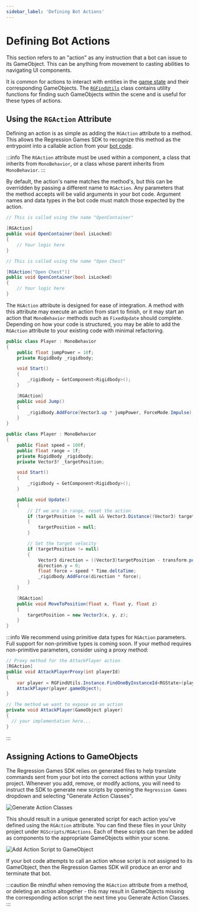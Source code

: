 ```yaml
---
sidebar_label: 'Defining Bot Actions'
---
```



# Defining Bot Actions

This section refers to an "action" as any instruction that a bot can issue to its GameObject.
This can be anything from movement to casting abilities to navigating UI components.

It is common for actions to interact with entities in the [game state](./RGState) and their corresponding GameObjects.
The [`RGFindUtils`](./RGFindUtils) class contains utility functions for finding such GameObjects within the scene and is
useful for these types of actions.

## Using the `RGAction` Attribute

Defining an action is as simple as adding the `RGAction` attribute to a method.
This allows the Regression Games SDK to recognize this method as the entrypoint into a callable action from your [bot code](./creating-bots/configuration).

:::info
The `RGAction` attribute must be used within a component, a class that inherits from `MonoBehavior`, or a class whose parent inherits from `MonoBehavior`.
:::

By default, the action's name matches the method's, but this can be overridden by passing a different name to `RGAction`.
Any parameters that the method accepts will be valid arguments in your bot code.
Argument names and data types in the bot code must match those expected by the action.

<Tabs>
<TabItem value="action_with_default_name" label="RGAction" default>

```cs
// This is called using the name "OpenContainer"

[RGAction]
public void OpenContainer(bool isLocked)
{
    // Your logic here
}
```

</TabItem>
<TabItem value="action_with_name" label="RGAction with Overridden Name">

```cs
// This is called using the name "Open Chest"

[RGAction("Open Chest")]
public void OpenContainer(bool isLocked)
{
    // Your logic here
}
```

</TabItem>
</Tabs>

The `RGAction` attribute is designed for ease of integration.
A method with this attribute may execute an action from start to finish, or it may start an action that `MonoBehavior` methods such as `FixedUpdate` should complete.
Depending on how your code is structured, you may be able to add the `RGAction` attribute to your existing code with minimal refactoring.

<Tabs>
<TabItem value="complete_action" label="RGAction Completes the Action" default>

```cs
public class Player : MonoBehavior
{
    public float jumpPower = 10f;
    private RigidBody _rigidbody;

    void Start()
    {
        _rigidbody = GetComponent<Rigidbody>();
    }

    [RGAction]
    public void Jump()
    {
        _rigidbody.AddForce(Vector3.up * jumpPower, ForceMode.Impulse);
    }
}
```

</TabItem>
<TabItem value="action_with_update" label="RGAction Starts the Action">

```cs
public class Player : MonoBehavior
{
    public float speed = 100f;
    public float range = 1f;
    private RigidBody _rigidbody;
    private Vector3? _targetPosition;

    void Start()
    {
        _rigidbody = GetComponent<Rigidbody>();
    }

    public void Update()
    {
        // If we are in range, reset the action
        if (targetPosition != null && Vector3.Distance((Vector3) targetPosition, transform.position) < range)
        {
            targetPosition = null;
        }

        // Set the target velocity
        if (targetPosition != null)
        {
            Vector3 direction = ((Vector3)targetPosition - transform.position).normalized;
            direction.y = 0;
            float force = speed * Time.deltaTime;
            _rigidbody.AddForce(direction * force);
        }
    }

    [RGAction]
    public void MoveToPosition(float x, float y, float z)
    {
        targetPosition = new Vector3(x, y, z);
    }
}
```

</TabItem>
</Tabs>

:::info
We recommend using primitive data types for `RGAction` parameters.
    Full support for non-primitive types is coming soon.
    If your method requires non-primitive parameters, consider using a proxy method:

```cs
// Proxy method for the AttackPlayer action
[RGAction]
public void AttackPlayerProxy(int playerId)
{
    var player = RGFindUtils.Instance.FindOneByInstanceId<RGState>(playerId);
    AttackPlayer(player.gameObject);
}

// The method we want to expose as an action
private void AttackPlayer(GameObject player)
{
  // your implementation here...
}
```

:::

## Assigning Actions to GameObjects

The Regression Games SDK relies on generated files to help translate commands sent from your bot into the correct actions within your Unity project.
Whenever you add, remove, or modify actions, you will need to instruct the SDK to generate new scripts by opening the `Regression Games` dropdown and selecting "Generate Action Classes".

![Generate Action Classes](img/rg-action/generate-action-classes.png)

This should result in a unique generated script for each action you've defined using the `RGAction` attribute.
You can find these files in your Unity project under `RGScripts/RGActions`.
Each of these scripts can then be added as components to the appropriate GameObjects within your scene.

![Add Action Script to GameObject](img/rg-action/add-action-script-to-game-object.png)

If your bot code attempts to call an action whose script is not assigned to its GameObject,
then the Regression Games SDK will produce an error and terminate that bot.

:::caution
Be mindful when removing the `RGAction` attribute from a method, or deleting an action altogether -
this may result in GameObjects missing the corresponding action script the next time you Generate Action Classes.
:::